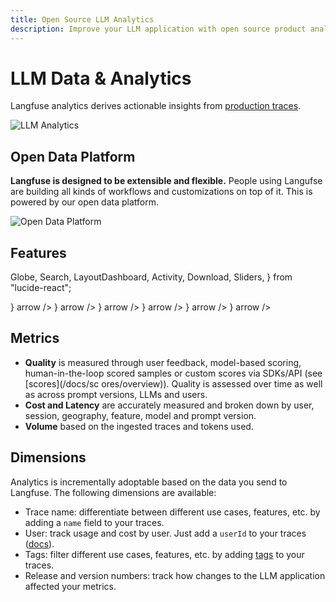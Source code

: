 ```yaml
---
title: Open Source LLM Analytics
description: Improve your LLM application with open source product analytics measuring latency, cost, and quality across various dimensions.
---
```


# LLM Data & Analytics

Langfuse analytics derives actionable insights from [production traces](/docs/tracing).

<Frame border fullWidth>
  <img src="/images/docs/llm-analytics.png" alt="LLM Analytics" />
</Frame>

## Open Data Platform

**Langfuse is designed to be extensible and flexible.** People using Langufse are building all kinds of workflows and customizations on top of it. This is powered by our open data platform.

<Frame border fullWidth>
  <img src="/images/docs/open-data-platform-light.png" alt="Open Data Platform" />
</Frame>

## Features

  Globe,
  Search,
  LayoutDashboard,
  Activity,
  Download,
  Sliders,
} from "lucide-react";

<Cards num={2}>
  <Card
    title="Public API"
    href="/docs/data-analytics/features/public-api"
    icon={<Globe />}
    arrow
  />
  <Card
    title="Query Traces"
    href="/docs/data-analytics/features/query-traces"
    icon={<Search />}
    arrow
  />
  <Card
    title="Custom Dashboards"
    href="/docs/data-analytics/features/custom-dashboards"
    icon={<LayoutDashboard />}
    arrow
  />
  <Card
    title="Metrics API"
    href="/docs/data-analytics/features/metrics-api"
    icon={<Activity />}
    arrow
  />
  <Card
    title="Export Data"
    href="/docs/data-analytics/features/export-data"
    icon={<Download />}
    arrow
  />
  <Card
    title="Fine-Tuning"
    href="/docs/data-analytics/features/fine-tuning"
    icon={<Sliders />}
    arrow
  />
</Cards>

## Metrics

- **Quality** is measured through user feedback, model-based scoring, human-in-the-loop scored samples or custom scores via SDKs/API (see [scores](/docs/sc ores/overview)). Quality is assessed over time as well as across prompt versions, LLMs and users.
- **Cost and Latency** are accurately measured and broken down by user, session, geography, feature, model and prompt version.
- **Volume** based on the ingested traces and tokens used.

## Dimensions

Analytics is incrementally adoptable based on the data you send to Langfuse. The following dimensions are available:

- Trace name: differentiate between different use cases, features, etc. by adding a `name` field to your traces.
- User: track usage and cost by user. Just add a `userId` to your traces ([docs](/docs/tracing-features/users)).
- Tags: filter different use cases, features, etc. by adding [tags](/docs/tracing-features/tags) to your traces.
- Release and version numbers: track how changes to the LLM application affected your metrics.
